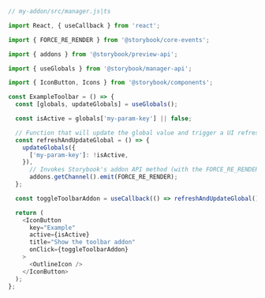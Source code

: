 ```js
// my-addon/src/manager.js|ts

import React, { useCallback } from 'react';

import { FORCE_RE_RENDER } from '@storybook/core-events';

import { addons } from '@storybook/preview-api';

import { useGlobals } from '@storybook/manager-api';

import { IconButton, Icons } from '@storybook/components';

const ExampleToolbar = () => {
  const [globals, updateGlobals] = useGlobals();

  const isActive = globals['my-param-key'] || false;

  // Function that will update the global value and trigger a UI refresh.
  const refreshAndUpdateGlobal = () => {
    updateGlobals({
      ['my-param-key']: !isActive,
    }),
      // Invokes Storybook's addon API method (with the FORCE_RE_RENDER) event to trigger a UI refresh
      addons.getChannel().emit(FORCE_RE_RENDER);
  };

  const toggleToolbarAddon = useCallback(() => refreshAndUpdateGlobal(), [isActive]);

  return (
    <IconButton
      key="Example"
      active={isActive}
      title="Show the toolbar addon"
      onClick={toggleToolbarAddon}
    >
      <OutlineIcon />
    </IconButton>
  );
};
```
